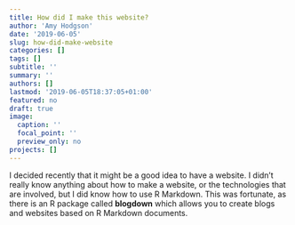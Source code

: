 ```yaml
---
title: How did I make this website?
author: 'Amy Hodgson'
date: '2019-06-05'
slug: how-did-make-website
categories: []
tags: []
subtitle: ''
summary: ''
authors: []
lastmod: '2019-06-05T18:37:05+01:00'
featured: no
draft: true
image:
  caption: ''
  focal_point: ''
  preview_only: no
projects: []
---
```


I decided recently that it might be a good idea to have a website. I didn't really know anything about how to make a website, or the technologies that are involved, but I did know how to use R Markdown. This was fortunate, as there is an R package called **blogdown** which allows you to create blogs and websites based on R Markdown documents. 